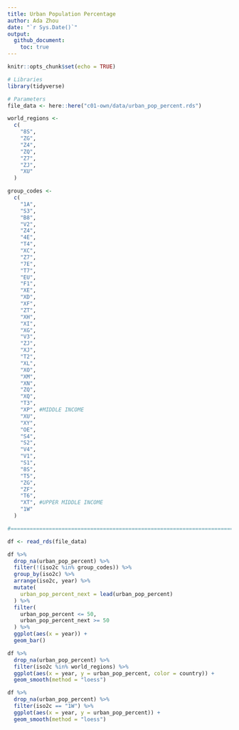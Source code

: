 ```yaml
---
title: Urban Population Percentage 
author: Ada Zhou
date: "`r Sys.Date()`"
output: 
  github_document:
    toc: true
---
```


```r
knitr::opts_chunk$set(echo = TRUE)
```

```r
# Libraries
library(tidyverse)

# Parameters
file_data <- here::here("c01-own/data/urban_pop_percent.rds")

world_regions <- 
  c(
    "8S",
    "ZG",
    "Z4",
    "ZQ",
    "Z7",
    "ZJ",
    "XU"
  )

group_codes <- 
  c(
    "1A",
    "S3",
    "B8",
    "V2",
    "Z4",
    "4E",
    "T4",
    "XC",
    "Z7",
    "7E",
    "T7",
    "EU",
    "F1",
    "XE",
    "XD",
    "XF",
    "ZT",
    "XH",
    "XI",
    "XG",
    "V3",
    "ZJ",
    "XJ",
    "T2",
    "XL",
    "XO",
    "XM",
    "XN",
    "ZQ",
    "XQ",
    "T3",
    "XP", #MIDDLE INCOME
    "XU",
    "XY",
    "OE",
    "S4",
    "S2",
    "V4",
    "V1",
    "S1",
    "8S",
    "T5",
    "ZG",
    "ZF",
    "T6",
    "XT", #UPPER MIDDLE INCOME
    "1W"
  )

#===============================================================================

df <- read_rds(file_data)
```

```r

df %>%
  drop_na(urban_pop_percent) %>% 
  filter(!(iso2c %in% group_codes)) %>% 
  group_by(iso2c) %>% 
  arrange(iso2c, year) %>%
  mutate(
    urban_pop_percent_next = lead(urban_pop_percent)
  ) %>% 
  filter(
    urban_pop_percent <= 50,
    urban_pop_percent_next >= 50
  ) %>% 
  ggplot(aes(x = year)) +
  geom_bar()

df %>% 
  drop_na(urban_pop_percent) %>% 
  filter(iso2c %in% world_regions) %>% 
  ggplot(aes(x = year, y = urban_pop_percent, color = country)) +
  geom_smooth(method = "loess")

df %>%
  drop_na(urban_pop_percent) %>% 
  filter(iso2c == "1W") %>% 
  ggplot(aes(x = year, y = urban_pop_percent)) +
  geom_smooth(method = "loess") 
```


